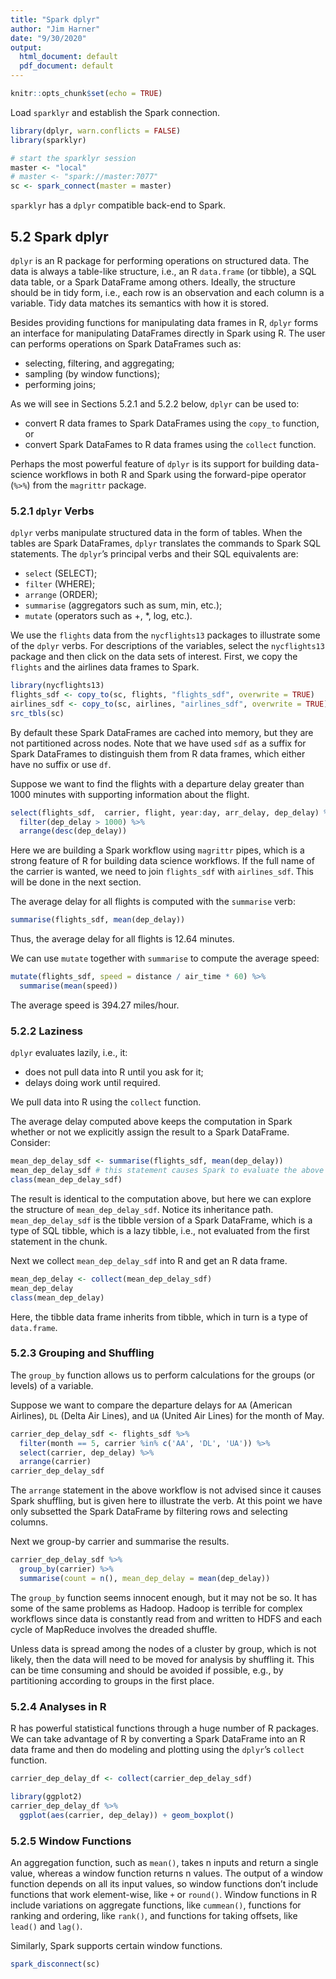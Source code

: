 ```yaml
---
title: "Spark dplyr"
author: "Jim Harner"
date: "9/30/2020"
output:
  html_document: default
  pdf_document: default
---
```


```r
knitr::opts_chunk$set(echo = TRUE)
```

Load `sparklyr` and establish the Spark connection.
```r
library(dplyr, warn.conflicts = FALSE)
library(sparklyr)

# start the sparklyr session
master <- "local"
# master <- "spark://master:7077"
sc <- spark_connect(master = master)
```
`sparklyr` has a `dplyr` compatible back-end to Spark.

## 5.2 Spark dplyr

`dplyr` is an R package for performing operations on structured data. The data is always a table-like structure, i.e., an R `data.frame` (or tibble), a SQL data table, or a Spark DataFrame among others. Ideally, the structure should be in tidy form, i.e., each row is an observation and each column is a variable. Tidy data matches its semantics with how it is stored.

Besides providing functions for manipulating data frames in R, `dplyr` forms an interface for manipulating DataFrames directly in Spark using R. The user can performs operations on Spark DataFrames such as:  

* selecting, filtering, and aggregating;  
* sampling (by window functions);  
* performing joins;  

As we will see in Sections 5.2.1 and 5.2.2 below, `dplyr` can be used to:  

* convert R data frames to Spark DataFrames using the `copy_to` function, or  
* convert Spark DataFames to R data frames using the `collect` function.

Perhaps the most powerful feature of `dplyr` is its support for building data-science workflows in both R and Spark using the forward-pipe operator (`%>%`) from the `magrittr` package.

### 5.2.1 `dplyr` Verbs

`dplyr` verbs manipulate structured data in the form of tables. When the tables are Spark DataFrames, `dplyr` translates the commands to Spark SQL statements. The `dplyr`'s principal verbs and their SQL equivalents are:  

* `select` (SELECT);  
* `filter` (WHERE);  
* `arrange` (ORDER);  
* `summarise` (aggregators such as sum, min, etc.);  
* `mutate` (operators such as +, *, log, etc.).

We use the `flights` data from the `nycflights13` packages to illustrate some of the `dplyr` verbs. For descriptions of the variables, select the `nycflights13` package and then click on the data sets of interest. First, we copy the `flights` and the airlines data frames to Spark.
```r
library(nycflights13)
flights_sdf <- copy_to(sc, flights, "flights_sdf", overwrite = TRUE)
airlines_sdf <- copy_to(sc, airlines, "airlines_sdf", overwrite = TRUE)
src_tbls(sc)
```
By default these Spark DataFrames are cached into memory, but they are not partitioned across nodes. Note that we have used `sdf` as a suffix for Spark DataFrames to distinguish them from R data frames, which either have no suffix or use `df`.

Suppose we want to find the flights with a departure delay greater than 1000 minutes with supporting information about the flight.
```r
select(flights_sdf,  carrier, flight, year:day, arr_delay, dep_delay) %>%
  filter(dep_delay > 1000) %>%
  arrange(desc(dep_delay))
```
Here we are building a Spark workflow using `magrittr` pipes, which is a strong feature of R for building data science workflows. If the full name of the carrier is wanted, we need to join `flights_sdf` with `airlines_sdf`. This will be done in the next section.

The average delay for all flights is computed with the `summarise` verb:
```r
summarise(flights_sdf, mean(dep_delay))
```
Thus, the average delay for all flights is 12.64 minutes.

We can use `mutate` together with `summarise` to compute the average speed:
```r
mutate(flights_sdf, speed = distance / air_time * 60) %>%
  summarise(mean(speed))
```
The average speed is 394.27 miles/hour. 

### 5.2.2 Laziness

`dplyr` evaluates lazily, i.e., it:    

* does not pull data into R until you ask for it;  
* delays doing work until required.  

We pull data into R using the `collect` function. 

The average delay computed above keeps the computation in Spark whether or not we explicitly assign the result to a Spark DataFrame. Consider:
```r
mean_dep_delay_sdf <- summarise(flights_sdf, mean(dep_delay))
mean_dep_delay_sdf # this statement causes Spark to evaluate the above expression
class(mean_dep_delay_sdf)
```
The result is identical to the computation above, but here we can explore the structure of `mean_dep_delay_sdf`. Notice its inheritance path. `mean_dep_delay_sdf` is the tibble version of a Spark DataFrame, which is a type of SQL tibble, which is a lazy tibble, i.e., not evaluated from the first statement in the chunk.

Next we collect `mean_dep_delay_sdf` into R and get an R data frame.
```r
mean_dep_delay <- collect(mean_dep_delay_sdf)
mean_dep_delay
class(mean_dep_delay)
```
Here, the tibble data frame inherits from tibble, which in turn is a type of `data.frame`.

### 5.2.3 Grouping and Shuffling

The `group_by` function allows us to perform calculations for the groups (or levels) of a variable.

Suppose we want to compare the departure delays for `AA` (American Airlines), `DL` (Delta Air Lines), and `UA` (United Air Lines) for the month of May.
```r
carrier_dep_delay_sdf <- flights_sdf %>%
  filter(month == 5, carrier %in% c('AA', 'DL', 'UA')) %>%
  select(carrier, dep_delay) %>%
  arrange(carrier)
carrier_dep_delay_sdf
```
The `arrange` statement in the above workflow is not advised since it causes Spark shuffling, but is given here to illustrate the verb. At this point we have only subsetted the Spark DataFrame by filtering rows and selecting columns.

Next we group-by carrier and summarise the results.
```r
carrier_dep_delay_sdf %>%
  group_by(carrier) %>%
  summarise(count = n(), mean_dep_delay = mean(dep_delay))
```

The `group_by` function seems innocent enough, but it may not be so. It has some of the same problems as Hadoop. Hadoop is terrible for complex workflows since data is constantly read from and written to HDFS and each cycle of MapReduce involves the dreaded shuffle. 

Unless data is spread among the nodes of a cluster by group, which is not likely, then the data will need to be moved for analysis by shuffling it. This can be time consuming and should be avoided if possible, e.g., by partitioning according to groups in the first place.

### 5.2.4 Analyses in R

R has powerful statistical functions through a huge number of R packages. We can take advantage of R by converting a Spark DataFrame into an R data frame and then do modeling and plotting using the `dplyr`'s `collect` function.
```r
carrier_dep_delay_df <- collect(carrier_dep_delay_sdf)
```

```r
library(ggplot2)
carrier_dep_delay_df %>%
  ggplot(aes(carrier, dep_delay)) + geom_boxplot()
```

### 5.2.5 Window Functions

An aggregation function, such as `mean()`, takes n inputs and return a single value, whereas a window function returns n values. The output of a window function depends on all its input values, so window functions don’t include functions that work element-wise, like `+` or `round()`. Window functions in R include variations on aggregate functions, like `cummean()`, functions for ranking and ordering, like `rank()`, and functions for taking offsets, like `lead()` and `lag()`.

Similarly, Spark supports certain window functions.

```r
spark_disconnect(sc)
```